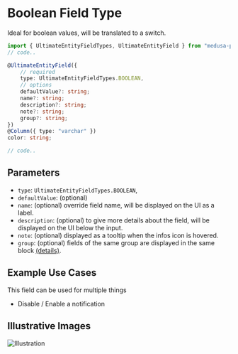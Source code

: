 # Boolean Field Type

Ideal for boolean values, will be translated to a switch.

```ts
import { UltimateEntityFieldTypes, UltimateEntityField } from "medusa-plugin-ultimate/dist/index";
// code..

@UltimateEntityField({
    // required
    type: UltimateEntityFieldTypes.BOOLEAN,
    // options
    defaultValue?: string;
    name?: string;
    description?: string;
    note?: string;
    group?: string;
})
@Column({ type: "varchar" })
color: string;

// code..
```

## Parameters

- `type`: `UltimateEntityFieldTypes.BOOLEAN`,
- `defaultValue`: (optional)
- `name`: (optional) override field name, will be displayed on the UI as a label.
- `description`: (optional) to give more details about the field, will be displayed on the UI below the input.
- `note`: (optional) displayed as a tooltip when the infos icon is hovered.
- `group`: (optional) fields of the same group are displayed in the same block [(details)](/advanced/grouping).

## Example Use Cases

This field can be used for multiple things

- Disable / Enable a notification

## Illustrative Images

![Illustration](/assets/ultimate-entity-field-type-illustration.png)
